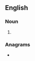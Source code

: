 {{also|house guests}}
==English==

===Noun===
{{head|en|noun form}}

# {{plural of|houseguest|lang=en}}

===Anagrams===
* {{anagrams|en|a=eeghossstuu|guest houses|guesthouses}}